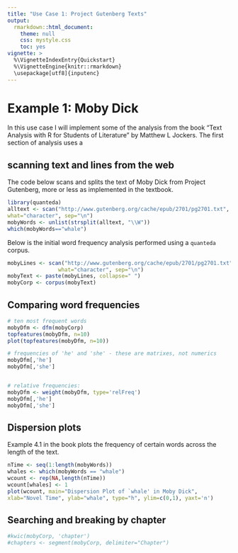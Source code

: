 ```yaml
---
title: "Use Case 1: Project Gutenberg Texts"
output:
  rmarkdown::html_document:
    theme: null
    css: mystyle.css
    toc: yes
vignette: >
  %\VignetteIndexEntry{Quickstart}
  %\VignetteEngine{knitr::rmarkdown}
  \usepackage[utf8]{inputenc}
---
```


<!--
%\VignetteEngine{knitr::rmarkdown}
%\VignetteIndexEntry{Quickstart}
-->

# Example 1: Moby Dick

In this use case I will implement some of the analysis from the book "Text Analysis with R for Students of Literature" by Matthew L Jockers. The first section of analysis uses a 

## scanning text and lines from the web

The code below scans and splits the text of Moby Dick from Project Gutenberg, more or less as implemented in the textbook.
```r
library(quanteda)
alltext <- scan("http://www.gutenberg.org/cache/epub/2701/pg2701.txt",
what="character", sep="\n")
mobyWords <- unlist(strsplit(alltext, "\\W"))
which(mobyWords=="whale")
```

Below is the initial word frequency analysis performed using a `quanteda` corpus.

```r
mobyLines <- scan("http://www.gutenberg.org/cache/epub/2701/pg2701.txt",
                what="character", sep="\n")
mobyText <- paste(mobyLines, collapse=" ")
mobyCorp <- corpus(mobyText)
```


## Comparing word frequencies

```r
# ten most frequent words
mobyDfm <- dfm(mobyCorp)
topfeatures(mobyDfm, n=10)
plot(topfeatures(mobyDfm, n=10))

# frequencies of 'he' and 'she' - these are matrixes, not numerics
mobyDfm[,'he']
mobyDfm[,'she']


# relative frequencies:
mobyDfm <- weight(mobyDfm, type='relFreq')
mobyDfm[,'he']
mobyDfm[,'she']
```


## Dispersion plots

Example 4.1 in the book plots the frequency of certain words across the length of the text. 

```r
nTime <- seq(1:length(mobyWords))
whales <- which(mobyWords == "whale")
wcount <- rep(NA,length(nTime))
wcount[whales] <- 1
plot(wcount, main="Dispersion Plot of `whale' in Moby Dick",
xlab="Novel Time", ylab="whale", type="h", ylim=c(0,1), yaxt='n')
```


## Searching and breaking by chapter
```r
#kwic(mobyCorp, 'chapter')
#chapters <- segment(mobyCorp, delimiter="Chapter")
```





